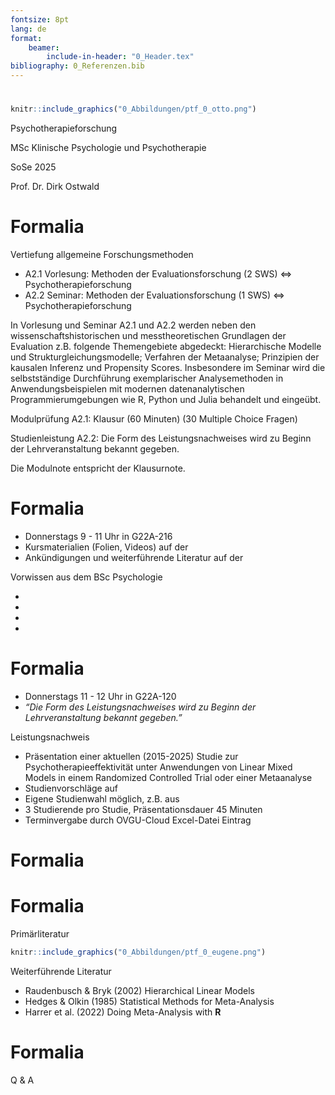 ```yaml
---
fontsize: 8pt
lang: de
format:
    beamer:
        include-in-header: "0_Header.tex"
bibliography: 0_Referenzen.bib
---
```


#  {.plain}
\center
```r
knitr::include_graphics("0_Abbildungen/ptf_0_otto.png")
```
\vspace{2mm}

\huge
Psychotherapieforschung
\vspace{4mm}

\large
MSc Klinische Psychologie und Psychotherapie   

SoSe 2025

\vspace{4mm}
\normalsize
Prof. Dr. Dirk Ostwald


#  {.plain}
\vfill
\center
\Huge
\textcolor{red}{Aufnahme läuft!}
\vfill


# Formalia
\small
\textcolor{darkblue}{Modul A2}

Vertiefung allgemeine Forschungsmethoden

* A2.1 Vorlesung: Methoden der Evaluationsforschung (2 SWS) $\Leftrightarrow$ Psychotherapieforschung
* A2.2 Seminar: Methoden der Evaluationsforschung (1 SWS)  $\Leftrightarrow$  Psychotherapieforschung

\textcolor{darkblue}{Inhalt}

In Vorlesung und Seminar A2.1 und A2.2 werden neben den wissenschaftshistorischen 
und messtheoretischen Grundlagen der Evaluation z.B. folgende Themengebiete abgedeckt: 
Hierarchische Modelle und Strukturgleichungsmodelle; Verfahren der Metaanalyse; 
Prinzipien der kausalen Inferenz und Propensity Scores. Insbesondere im Seminar wird 
die selbstständige Durchführung exemplarischer Analysemethoden in Anwendungsbeispielen 
mit modernen datenanalytischen Programmierumgebungen wie R, Python und Julia 
behandelt und eingeübt.  

\textcolor{darkblue}{Prüfungsleistungen}

Modulprüfung A2.1: Klausur (60 Minuten) (30 Multiple Choice Fragen) 

Studienleistung A2.2: Die Form des Leistungsnachweises wird zu Beginn der 
Lehrveranstaltung bekannt gegeben. 

Die Modulnote entspricht der Klausurnote. 

# Formalia  
\small
\vspace{1mm}
\setstretch{2}
\textcolor{darkblue}{Vorlesung Psychotherapieforschung SoSe 2025 (2 SWS)}


* Donnerstags 9 - 11 Uhr in G22A-216   
* Kursmaterialien (Folien, Videos) auf der [\textcolor{darkblue}{Kurswebseite}](https://bit.ly/43RVqvl) 
* Ankündigungen und weiterführende Literatur auf der [\textcolor{darkblue}{Moodleseite}](https://elearning.ovgu.de/course/view.php?id=18877) 

Vorwissen aus dem BSc Psychologie

* [\textcolor{darkblue}{Vorkurs Mathematische Grundlagen}](https://bit.ly/4eTiEU5) 
* [\textcolor{darkblue}{Wahrscheinlichkeitstheorie und Frequentistische Inferenz}](https://bit.ly/3zWe3l5) 
* [\textcolor{darkblue}{Allgemeines Lineares Modell}](https://bit.ly/4a1YvII)
* [\textcolor{darkblue}{Programmierung mit R}](https://bit.ly/4iYFcF4) 


# Formalia 
\setstretch{2}
\small 
\textcolor{darkblue}{Seminar Psychotherapieforschung SoSe 2025 (1 SWS)}

* Donnerstags 11 - 12 Uhr in G22A-120
* *"Die Form des Leistungsnachweises wird zu Beginn der Lehrveranstaltung bekannt gegeben."* 

Leistungsnachweis

* Präsentation einer aktuellen (2015-2025) Studie zur Psychotherapieeffektivität 
unter Anwendungen von Linear Mixed Models in einem Randomized Controlled Trial oder einer Metaanalyse
* Studienvorschläge auf [\textcolor{darkblue}{Moodle}](https://elearning.ovgu.de/mod/folder/view.php?id=573764) 
* Eigene Studienwahl möglich, z.B. aus [\textcolor{darkblue}{Psychotherapy and Psychosomatics}](https://karger.com/pps)
* 3 Studierende pro Studie, Präsentationsdauer 45 Minuten
* Terminvergabe durch OVGU-Cloud Excel-Datei Eintrag

# Formalia 

\textcolor{darkblue}{Vorläufiger Überblick}
\vspace{1mm}

\small
\center
\footnotesize
\renewcommand{\arraystretch}{1.2}
\begin{tabular}{lll}
Datum           & Einheit                       & Thema					       	    \\\hline
10.04.2025      & Einführung                    & (1) Psychotherapieforschung       \\
17.04.2025      & Linear Mixed Models           & (2) Allgemeines Lineares Modell   \\
24.04.2025      & Linear Mixed Models           & (3) Modellformulierung            \\
01.05.2025      & Feiertag                                                          \\
08.05.2025      & Linear Mixed Models           & (4) Modellinferenz                \\
15.05.2025      & Linear Mixed Models           & (5) Longitudinaldesigns I         \\
22.05.2025      & Linear Mixed Models           & (6) Longitudinaldesigns II        \\
29.05.2025      & Feiertag                                                          \\
05.06.2025      & Linear Mixed Models           & (7) Mehrebenendesigns I           \\
12.06.2025      & Linear Mixed Models           & (8) Mehrebenendesigns II          \\
19.06.2025      & Metanalyse                    & (9) Grundlagen der Metanalyse     \\
26.06.2025      & Metanalyse                    & (10) Effektsstärkeschätzung       \\
03.07.2025      & Metaanalyse                   & (11) Fixed-Effects Modelle        \\
10.07.2025      & Metanalyse                    & (12) Random-Effects Modelle       \\\hline
18.07.2025      & Klausurtermin                                                     \\                                                         
Februar 2025    & Klausurwiederholungstermin                                        \\
\end{tabular}

# Formalia 
Primärliteratur
\center
```r
knitr::include_graphics("0_Abbildungen/ptf_0_eugene.png")
```

[\textcolor{darkblue}{Demidenko (2013) Mixed Models, Second Edition}](https://www.eugened.org/mixed-models)

\vspace{2mm}
\flushleft
\small
Weiterführende Literatur

* Raudenbusch & Bryk (2002) Hierarchical Linear Models
* Hedges & Olkin (1985) Statistical Methods for Meta-Analysis
* Harrer et al. (2022) Doing Meta-Analysis with **R**

# Formalia  
\vfill
\Huge
\center
Q & A
\vfill

